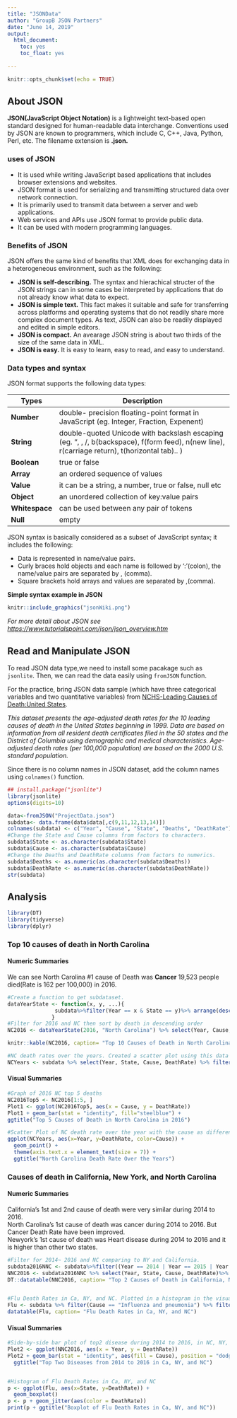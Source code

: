 ---
title: "JSONData"
author: "GroupB JSON Partners"
date: "June 14, 2019"
output:   
  html_document:  
    toc: yes  
    toc_float: yes  
    
---

```{r setup, include=FALSE}
knitr::opts_chunk$set(echo = TRUE)
```

## About JSON  
  
  
**JSON(JavaScript Object Notation)** is a lightweight text-based open standard designed for human-readable data interchange. Conventions used by JSON are known to programmers, which include C, C++, Java, Python, Perl, etc. The filename extension is **.json.**  
  
  
### uses of JSON  
  
  * It is used while writing JavaScript based applications that includes browser extensions and websites.  
  * JSON format is used for serializing and transmitting structured data over network connection.  
  * It is primarily used to transmit data between a server and web applications.  
  * Web services and APIs use JSON format to provide public data.  
  * It can be used with modern programming languages.  


### Benefits of JSON   
  
JSON offers the same kind of benefits that XML does for exchanging data in a heterogeneous environment, such as the following:  
  
  * **JSON is self-describing.** The syntax and hierachical structer of the JSON strings can in some cases be interpreted by applications that do not already know what data to expect.  
  * **JSON is simple text.** This fact makes it suitable and safe for transferring across platforms and operating systems that do not readily share more complex document types. As text, JSON can also be readily displayed and edited in simple editors.  
  * **JSON is compact.** An avearage JSON string is about two thirds of the size of the same data in XML.  
  * **JSON is easy.** It is easy to learn, easy to read, and easy to understand.  
  
  
### Data types and syntax    
  
JSON format supports the following data types:  

  **Types**      | **Description**
  ---------------|-------------------------------------------------------------------------------------------------------------------------------------------------
  **Number**     | double- precision floating-point format in JavaScript (eg. Integer, Fraction, Expenent)   
  **String**     | double-quoted Unicode with backslash escaping (eg. ", \, /, b(backspace), f(form feed), n(new line), r(carriage return), t(horizontal tab).. )   
  **Boolean**    | true or false  
  **Array**      | an ordered sequence of values    
  **Value**      | it can be a string, a number, true or false, null etc  
  **Object**     | an unordered collection of key:value pairs  
  **Whitespace** | can be used between any pair of tokens  
  **Null**       | empty  

  
  
JSON syntax is basically considered as a subset of JavaScript syntax; it includes the following:  

  * Data is represented in name/value pairs.  
  * Curly braces hold objects and each name is followed by ':'(colon), the name/value pairs are separated by , (comma).  
  * Square brackets hold arrays and values are separated by ,(comma).  
  
**Simple syntax example in JSON** 

```{r graphics, out.width="400px", echo=FALSE }
knitr::include_graphics("jsonWiki.png")
```

*For more detail about JSON see <https://www.tutorialspoint.com/json/json_overview.htm>*  
  
  
  
## Read and Manipulate JSON  


To read JSON data type,we need to install some pacakage such as `jsonlite`. Then, we can read the data easily using `fromJSON` function.  
  
For the practice, bring JSON data sample (which have three categorical variables and two quantitative variables) from [NCHS-Leading Causes of Death:United States](https://catalog.data.gov/dataset/age-adjusted-death-rates-for-the-top-10-leading-causes-of-death-united-states-2013).  
  
*This dataset presents the age-adjusted death rates for the 10 leading causes of death in the United States beginning in 1999. Data are based on information from all resident death certificates filed in the 50 states and the District of Columbia using demographic and medical characteristics. Age-adjusted death rates (per 100,000 population) are based on the 2000 U.S. standard population.*

Since there is no column names in JSON dataset, add the column names using `colnames()` function.  

```{r, echo=TRUE, warning=FALSE}
## install.package("jsonlite")
library(jsonlite)
options(digits=10)

data<-fromJSON("ProjectData.json")
subdata<- data.frame(data$data[,c(9,11,12,13,14)])
colnames(subdata) <- c("Year", "Cause", "State", "Deaths", "DeathRate") 
#Change the State and Cause columns from factors to characters.
subdata$State <- as.character(subdata$State)
subdata$Cause <- as.character(subdata$Cause)
#Change the Deaths and DeathRate columns from factors to numerics.
subdata$Deaths <- as.numeric(as.character(subdata$Deaths))
subdata$DeathRate <- as.numeric(as.character(subdata$DeathRate))
str(subdata)

```
  
  
  
## Analysis 


```{r echo=FALSE, include =FALSE, results = 'hide'}
library(DT)
library(tidyverse)
library(dplyr)
```
  
  
### Top 10 causes of death in North Carolina  
  
  
#### Numeric Summaries
  
We can see North Carolina #1 cause of Death was **Cancer** 19,523 people died(Rate is 162 per 100,000) in 2016.  
  
```{r, echo=FALSE, eval= TRUE}
#Create a function to get subdataset.
dataYearState <- function(x, y, ...){
               subdata%>%filter(Year == x & State == y)%>% arrange(desc(Deaths))
              }
#Filter for 2016 and NC then sort by death in descending order
NC2016 <- dataYearState(2016, "North Carolina") %>% select(Year, Cause, Deaths, DeathRate)%>%filter(Cause!="All causes")

knitr::kable(NC2016, caption= "Top 10 Causes of Death in North Carolina in the Year 2016")

#NC death rates over the years. Created a scatter plot using this data in the visual section. 
NCYears <- subdata %>% select(Year, State, Cause, DeathRate) %>% filter(State == "North Carolina" & Cause!="All causes")

```


#### Visual Summaries  
  
```{r, echo=FALSE, eval= TRUE}
#Graph of 2016 NC top 5 deaths 
NC2016Top5 <- NC2016[1:5, ]
Plot1 <- ggplot(NC2016Top5, aes(x = Cause, y = DeathRate))
Plot1 + geom_bar(stat = "identity", fill="steelblue") +
ggtitle("Top 5 Causes of Death in North Carolina in 2016")

#Scatter Plot of NC death rate over the year with the cause as different colors. 
ggplot(NCYears, aes(x=Year, y=DeathRate, color=Cause)) + 
  geom_point() +
  theme(axis.text.x = element_text(size = 7)) +
  ggtitle("North Carolina Death Rate Over the Years")

```

 

### Causes of death in California, New York, and North Carolina   

  
#### Numeric Summaries    

California's 1st and 2nd cause of death were very similar during 2014 to 2016.  
North Carolina's 1st cause of death was cancer during 2014 to 2016. But Cancer Death Rate have been improved.  
Newyork's 1st cause of death was Heart disease during 2014 to 2016 and it is higher than other two states.


```{r, echo=FALSE, eval= TRUE}
#Filter for 2014~ 2016 and NC comparing to NY and California.
subdata2016NNC <- subdata%>%filter((Year == 2014 | Year == 2015 | Year == 2016) & (State == "North Carolina" | State =="New York" | State =="California") &(Cause=="Cancer" | Cause=="Heart disease"))
NNC2016 <- subdata2016NNC %>% select(Year, State, Cause, DeathRate)%>% arrange(Year, State, desc(DeathRate))
DT::datatable(NNC2016, caption= "Top 2 Causes of Death in California, New York, and North Carolina from 2014 to 2016")


#Flu Death Rates in Ca, NY, and NC. Plotted in a histogram in the visual section. 
Flu <- subdata %>% filter(Cause == "Influenza and pneumonia") %>% filter(State == "California" | State == "New York" | State == "North Carolina") %>% select(Year, Cause, State, DeathRate)
datatable(Flu, caption= "Flu Death Rates in Ca, NY, and NC")

```

  
#### Visual Summaries  

```{r, echo=FALSE, eval= TRUE}

#Side-by-side bar plot of top2 disease during 2014 to 2016, in NC, NY, or Ca. 
Plot2 <- ggplot(NNC2016, aes(x = Year, y = DeathRate)) 
Plot2 + geom_bar(stat = "identity", aes(fill = Cause), position = "dodge") + facet_wrap( ~ State, labeller = label_both) + xlab("Year") + scale_fill_discrete(name = "") +
  ggtitle("Top Two Diseases from 2014 to 2016 in Ca, NY, and NC")


#Histogram of Flu Death Rates in Ca, NY, and NC
p <- ggplot(Flu, aes(x=State, y=DeathRate)) + 
  geom_boxplot()
p <- p + geom_jitter(aes(color = DeathRate))
print(p + ggtitle("Boxplot of Flu Death Rates in Ca, NY, and NC"))
```

